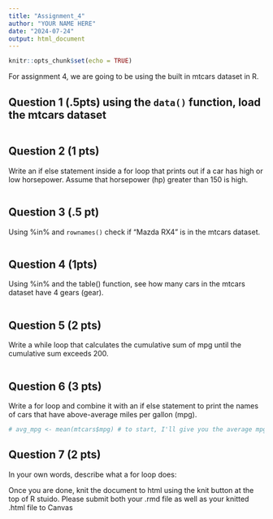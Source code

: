 ```yaml
---
title: "Assignment_4"
author: "YOUR NAME HERE"
date: "2024-07-24"
output: html_document
---
```


```r
knitr::opts_chunk$set(echo = TRUE)
```

For assignment 4, we are going to be using the built in mtcars dataset in R.

## Question 1 (.5pts) using the `data()` function, load the mtcars dataset

```r
```

## Question 2 (1 pts)

Write an if else statement inside a for loop that prints out if a car has high or low horsepower. Assume that horsepower (hp) greater than 150 is high.

```r

```

## Question 3 (.5 pt)

Using %in% and `rownames()` check if "Mazda RX4" is in the mtcars dataset.

```r

```

## Question 4 (1pts)

Using %in% and the table() function, see how many cars in the mtcars dataset have 4 gears (gear).

```r
```

## Question 5 (2 pts)

Write a while loop that calculates the cumulative sum of mpg until the cumulative sum exceeds 200.

```r

```

## Question 6 (3 pts)

Write a for loop and combine it with an if else statement to print the names of cars that have above-average miles per gallon (mpg).

```r
# avg_mpg <- mean(mtcars$mpg) # to start, I'll give you the average mpg
```

## Question 7 (2 pts)

In your own words, describe what a for loop does:

Once you are done, knit the document to html using the knit button at the top of R stuido. Please submit both your .rmd file as well as your knitted .html file to Canvas
